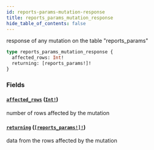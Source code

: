 ```yaml
---
id: reports-params-mutation-response
title: reports_params_mutation_response
hide_table_of_contents: false
---
```


response of any mutation on the table "reports_params"

```graphql
type reports_params_mutation_response {
  affected_rows: Int!
  returning: [reports_params!]!
}
```

### Fields

#### [`affected_rows`](#) ([`Int!`](../scalars/int))

number of rows affected by the mutation

#### [`returning`](#) ([`[reports_params!]!`](../objects/reports-params))

data from the rows affected by the mutation
